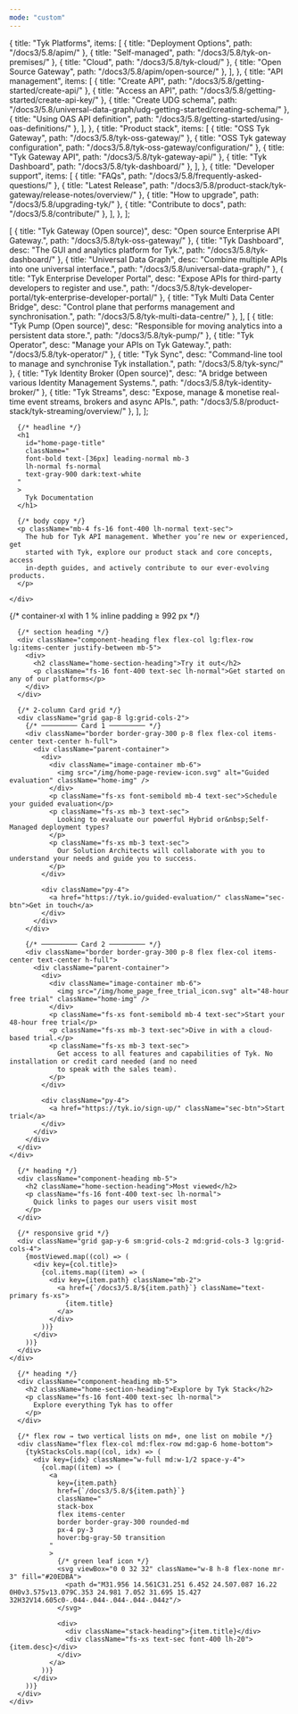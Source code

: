 ```yaml
---
mode: "custom"
---
```

  {
    title: "Tyk Platforms",
    items: [
      { title: "Deployment Options",            path: "/docs3/5.8/apim/" },
      { title: "Self-managed",                  path: "/docs3/5.8/tyk-on-premises/" },
      { title: "Cloud",                         path: "/docs3/5.8/tyk-cloud/" },
      { title: "Open Source Gateway",           path: "/docs3/5.8/apim/open-source/" },
    ],
  },
  {
    title: "API management",
    items: [
      { title: "Create API",                    path: "/docs3/5.8/getting-started/create-api/" },
      { title: "Access an API",                 path: "/docs3/5.8/getting-started/create-api-key/" },
      { title: "Create UDG schema",             path: "/docs3/5.8/universal-data-graph/udg-getting-started/creating-schema/" },
      { title: "Using OAS API definition",      path: "/docs3/5.8/getting-started/using-oas-definitions/" },
    ],
  },
  {
    title: "Product stack",
    items: [
      { title: "OSS Tyk Gateway",               path: "/docs3/5.8/tyk-oss-gateway/" },
      { title: "OSS Tyk gateway configuration", path: "/docs3/5.8/tyk-oss-gateway/configuration/" },
      { title: "Tyk Gateway API",               path: "/docs3/5.8/tyk-gateway-api/" },
      { title: "Tyk Dashboard",                 path: "/docs3/5.8/tyk-dashboard/" },
    ],
  },
  {
    title: "Developer support",
    items: [
      { title: "FAQs",                          path: "/docs3/5.8/frequently-asked-questions/" },
      { title: "Latest Release",                path: "/docs3/5.8/product-stack/tyk-gateway/release-notes/overview/" },
      { title: "How to upgrade",                path: "/docs3/5.8/upgrading-tyk/" },
      { title: "Contribute to docs",            path: "/docs3/5.8/contribute/" },
    ],
  },
];

  [
    { title: "Tyk Gateway (Open source)",          desc: "Open source Enterprise API Gateway.",                                         path: "/docs3/5.8/tyk-oss-gateway/" },
    { title: "Tyk Dashboard",                      desc: "The GUI and analytics platform for Tyk.",                                    path: "/docs3/5.8/tyk-dashboard/" },
    { title: "Universal Data Graph",               desc: "Combine multiple APIs into one universal interface.",                        path: "/docs3/5.8/universal-data-graph/" },
    { title: "Tyk Enterprise Developer Portal",    desc: "Expose APIs for third-party developers to register and use.",                path: "/docs3/5.8/tyk-developer-portal/tyk-enterprise-developer-portal/" },
    { title: "Tyk Multi Data Center Bridge",       desc: "Control plane that performs management and synchronisation.",                path: "/docs3/5.8/tyk-multi-data-centre/" },
  ],
  [
    { title: "Tyk Pump (Open source)",             desc: "Responsible for moving analytics into a persistent data store.",             path: "/docs3/5.8/tyk-pump/" },
    { title: "Tyk Operator",                       desc: "Manage your APIs on Tyk Gateway.",                                           path: "/docs3/5.8/tyk-operator/" },
    { title: "Tyk Sync",                           desc: "Command-line tool to manage and synchronise Tyk installation.",              path: "/docs3/5.8/tyk-sync/" },
    { title: "Tyk Identity Broker (Open source)",  desc: "A bridge between various Identity Management Systems.",                      path: "/docs3/5.8/tyk-identity-broker/" },
    { title: "Tyk Streams",                        desc: "Expose, manage & monetise real-time event streams, brokers and async APIs.", path: "/docs3/5.8/product-stack/tyk-streaming/overview/" },
  ],
];

<div className="home-container">

  <div className="banner border border-[#dee2e6]  overflow-hidden">
    <div className="max-w-7xl mx-auto px-4 lg:px-[1%] py-8 section-padding">

      {/* headline */}
      <h1
        id="home-page-title"
        className="
        font-bold text-[36px] leading-normal mb-3
        lh-normal fs-normal
        text-gray-900 dark:text-white
      "
      >
        Tyk Documentation
      </h1>

      {/* body copy */}
      <p className="mb-4 fs-16 font-400 lh-normal text-sec">
        The hub for Tyk API management. Whether you’re new or experienced, get
        started with Tyk, explore our product stack and core concepts, access
        in-depth guides, and actively contribute to our ever-evolving products.
      </p>

    </div>
  </div>
  <section className="home-section mt-10">
    {/* container-xl with 1 % inline padding ≥ 992 px */}
    <div className="max-w-7xl mx-auto px-4 lg:px-[1%]">

      {/* section heading */}
      <div className="component-heading flex flex-col lg:flex-row lg:items-center justify-between mb-5">
        <div>
          <h2 className="home-section-heading">Try it out</h2>
          <p className="fs-16 font-400 text-sec lh-normal">Get started on any of our platforms</p>
        </div>
      </div>

      {/* 2-column Card grid */}
      <div className="grid gap-8 lg:grid-cols-2">
        {/* ───────── Card 1 ───────── */}
        <div className="border border-gray-300 p-8 flex flex-col items-center text-center h-full">
          <div className="parent-container">
            <div>
              <div className="image-container mb-6">
                <img src="/img/home-page-review-icon.svg" alt="Guided evaluation" className="home-img" />
              </div>
              <p className="fs-xs font-semibold mb-4 text-sec">Schedule your guided evaluation</p>
              <p className="fs-xs mb-3 text-sec">
                Looking to evaluate our powerful Hybrid or&nbsp;Self-Managed deployment types?
              </p>
              <p className="fs-xs mb-3 text-sec">
                Our Solution Architects will collaborate with you to understand your needs and guide you to success.
              </p>
            </div>

            <div className="py-4">
              <a href="https://tyk.io/guided-evaluation/" className="sec-btn">Get in touch</a>
            </div>
          </div>
        </div>

        {/* ───────── Card 2 ───────── */}
        <div className="border border-gray-300 p-8 flex flex-col items-center text-center h-full">
          <div className="parent-container">
            <div>
              <div className="image-container mb-6">
                <img src="/img/home_page_free_trial_icon.svg" alt="48-hour free trial" className="home-img" />
              </div>
              <p className="fs-xs font-semibold mb-4 text-sec">Start your 48-hour free trial</p>
              <p className="fs-xs mb-3 text-sec">Dive in with a cloud-based trial.</p>
              <p className="fs-xs mb-3 text-sec">
                Get access to all features and capabilities of Tyk. No installation or credit card needed (and no need
                to speak with the sales team).
              </p>
            </div>

            <div className="py-4">
              <a href="https://tyk.io/sign-up/" className="sec-btn">Start trial</a>
            </div>
          </div>
        </div>
      </div>
    </div>
  </section>

  <section className="home-section mt-10">
    <div className="max-w-7xl mx-auto px-4 lg:px-[1%]">

      {/* heading */}
      <div className="component-heading mb-5">
        <h2 className="home-section-heading">Most viewed</h2>
        <p className="fs-16 font-400 text-sec lh-normal">
          Quick links to pages our users visit most
        </p>
      </div>

      {/* responsive grid */}
      <div className="grid gap-y-6 sm:grid-cols-2 md:grid-cols-3 lg:grid-cols-4">
        {mostViewed.map((col) => (
          <div key={col.title}>
            {col.items.map((item) => (
              <div key={item.path} className="mb-2">
                <a href={`/docs3/5.8/${item.path}`} className="text-primary fs-xs">
                  {item.title}
                </a>
              </div>
            ))}
          </div>
        ))}
      </div>
    </div>
  </section>

  <section className="home-section explore-section mt-10">
    <div className="max-w-7xl mx-auto px-4 lg:px-[1%]">

      {/* heading */}
      <div className="component-heading mb-5">
        <h2 className="home-section-heading">Explore by Tyk Stack</h2>
        <p className="fs-16 font-400 text-sec lh-normal">
          Explore everything Tyk has to offer
        </p>
      </div>

      {/* flex row → two vertical lists on md+, one list on mobile */}
      <div className="flex flex-col md:flex-row md:gap-6 home-bottom">
        {tykStacksCols.map((col, idx) => (
          <div key={idx} className="w-full md:w-1/2 space-y-4">
            {col.map((item) => (
              <a
                key={item.path}
                href={`/docs3/5.8/${item.path}`}
                className="
                stack-box
                flex items-center
                border border-gray-300 rounded-md
                px-4 py-3
                hover:bg-gray-50 transition
              "
              >
                {/* green leaf icon */}
                <svg viewBox="0 0 32 32" className="w-8 h-8 flex-none mr-3" fill="#20EDBA">
                  <path d="M31.956 14.561C31.251 6.452 24.507.087 16.22 0H0v3.575v13.079C.353 24.981 7.052 31.695 15.427 32H32V14.605c0-.044-.044-.044-.044-.044z"/>
                </svg>

                <div>
                  <div className="stack-heading">{item.title}</div>
                  <div className="fs-xs text-sec font-400 lh-20">{item.desc}</div>
                </div>
              </a>
            ))}
          </div>
        ))}
      </div>
    </div>
  </section>



</div>
